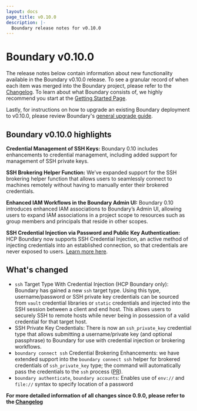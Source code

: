 ```yaml
---
layout: docs
page_title: v0.10.0
description: |-
  Boundary release notes for v0.10.0
---
```


# Boundary v0.10.0

The release notes below contain information about new functionality available in the Boundary v0.10.0 release.
To see a granular record of when each item was merged into the Boundary project, please refer to the [Changelog](https://github.com/hashicorp/boundary/blob/main/CHANGELOG.md).
To learn about what Boundary consists of, we highly recommend you start at the [Getting Started Page](/boundary/docs/getting-started).

Lastly, for instructions on how to upgrade an existing Boundary deployment to v0.10.0, please review Boundary's [general upgrade guide](/boundary/tutorials/oss-configuration/upgrade-version).

## Boundary v0.10.0 highlights

**Credential Management of SSH Keys:** Boundary 0.10 includes enhancements to credential management, including added support for management of SSH private keys.


**SSH Brokering Helper Function:** We’ve expanded support for the SSH brokering helper function that allows users to seamlessly connect to machines remotely
without having to manually enter their brokered credentials.

**Enhanced IAM Workflows in the Boundary Admin UI:** Boundary 0.10 introduces enhanced IAM associations to Boundary’s Admin UI, allowing users to expand IAM associations in a
project scope to resources such as group members and principals that reside in other scopes.

**SSH Credential Injection via Password and Public Key Authentication:** HCP Boundary now supports SSH Credential Injection, an active method of injecting credentials into an
established connection, so that credentials are never exposed to users. [Learn more here](/boundary/tutorials/hcp-administration/hcp-ssh-cred-injection).

## What's changed

* `ssh` Target Type With Credential Injection (HCP Boundary only): Boundary has
  gained a new `ssh` target type. Using this type, username/password or SSH
  private key credentials can be sourced from `vault` credential libraries or
  `static` credentials and injected into the SSH session between a client and
  end host. This allows users to securely SSH to remote hosts while never being
  in possession of a valid credential for that target host.
* SSH Private Key Credentials: There is now an `ssh_private_key` credential type
  that allows submitting a username/private key (and optional passphrase) to
  Boundary for use with credential injection or brokering workflows.
* `boundary connect ssh` Credential Brokering Enhancements: we have extended
  support into the `boundary connect ssh` helper for brokered credentials of
  `ssh_private_key` type; the command will automatically pass the credentials to
  the `ssh` process ([PR](https://github.com/hashicorp/boundary/pull/2267)).
* `boundary authenticate`, `boundary accounts`: Enables use of `env://` and
  `file://` syntax to specify location of a password


**For more detailed information of all changes since 0.9.0, please refer to the [Changelog](https://github.com/hashicorp/boundary/blob/main/CHANGELOG.md)**
